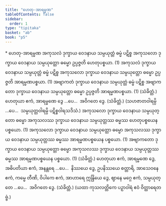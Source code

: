 ```yaml
---
title: "ဟေတု-အာရမ္မဏ"
tableOfContents: false
sidebar:
  order: 1
type: "tipitaka"
basket: "ab"
book: "p5"
---
```



<DynamicBreadcrumb />

<Paragraph type="center" book="p5">
* ဟေတု-အာရမ္မဏ
</Paragraph>

<Division number="5" book="p5" e="ch" v="39" p="2">

<Paragraph number="12" book="p5">
အကုသလံ ဒုက္ခာယ ဝေဒနာယ သမ္ပယုတ္တံ ဓမ္မံ ပဋိစ္စ အကုသလော ဒုက္ခာယ ဝေဒနာယ သမ္ပယုတ္တော ဓမ္မော ဥပ္ပဇ္ဇတိ ဟေတုပစ္စယာ. (1)
</Paragraph>

<Paragraph number="13" book="p5">
အကုသလံ ဒုက္ခာယ ဝေဒနာယ သမ္ပယုတ္တံ ဓမ္မံ ပဋိစ္စ အကုသလော ဒုက္ခာယ ဝေဒနာယ သမ္ပယုတ္တော ဓမ္မော ဥပ္ပဇ္ဇတိ အာရမ္မဏပစ္စယာ. (1)
</Paragraph>

<Paragraph number="14" book="p5">
အဗျာကတံ ဒုက္ခာယ ဝေဒနာယ သမ္ပယုတ္တံ ဓမ္မံ ပဋိစ္စ အဗျာကတော ဒုက္ခာယ ဝေဒနာယ သမ္ပယုတ္တော ဓမ္မော ဥပ္ပဇ္ဇတိ အာရမ္မဏပစ္စယာ. (1) (သံခိတ္တံ.)
</Paragraph>

</Division>
<Division number="6" book="p5" e="ch" v="39" p="2">

<Paragraph number="15" book="p5">
ဟေတုယာ ဧကံ, အာရမ္မဏေ ဒွေ …ပေ…  အဝိဂတေ ဒွေ. (သံခိတ္တံ.) (သဟဇာတဝါရမ္ပိ …ပေ…  သမ္ပယုတ္တဝါရမ္ပိ ပဋိစ္စဝါရသဒိသံ.)
</Paragraph>

</Division>
<Division number="7" book="p5" e="ch" v="39" p="2">

<Paragraph number="16" book="p5">
အကုသလော ဒုက္ခာယ ဝေဒနာယ သမ္ပယုတ္တော ဓမ္မော အကုသလဿ ဒုက္ခာယ ဝေဒနာယ သမ္ပယုတ္တဿ ဓမ္မဿ ဟေတုပစ္စယေန ပစ္စယော. (1)
</Paragraph>

<Paragraph number="17" book="p5">
အကုသလော ဒုက္ခာယ ဝေဒနာယ သမ္ပယုတ္တော ဓမ္မော အကုသလဿ ဒုက္ခာယ ဝေဒနာယ သမ္ပယုတ္တဿ ဓမ္မဿ အာရမ္မဏပစ္စယေန ပစ္စယော. (1)
</Paragraph>

<Paragraph number="18" book="p5">
အဗျာကတော ဒုက္ခာယ ဝေဒနာယ သမ္ပယုတ္တော ဓမ္မော အကုသလဿ ဒုက္ခာယ ဝေဒနာယ သမ္ပယုတ္တဿ ဓမ္မဿ အာရမ္မဏပစ္စယေန ပစ္စယော. (1) (သံခိတ္တံ.)
</Paragraph>

</Division>
<Division number="8" book="p5" e="ch" v="39" p="3">

<Paragraph number="19" book="p5">
ဟေတုယာ ဧကံ, အာရမ္မဏေ ဒွေ, အဓိပတိယာ ဧကံ, အနန္တရေ …ပေ…  နိဿယေ ဒွေ, ဥပနိဿယေ စတ္တာရိ, အာသေဝနေ ဧကံ, ကမ္မေ တီဏိ, ဝိပါကေ ဧကံ, အာဟာရေ ဣန္ဒြိယေ ဒွေ, ဈာနေ မဂ္ဂေ ဧကံ, သမ္ပယုတ္တေ …ပေ…  အဝိဂတေ ဒွေ. (သံခိတ္တံ.)
</Paragraph>

<Paragraph number="20" book="p5">
(ယထာ ကုသလတ္တိကေ ပဉှာဝါရံ ဧဝံ ဝိတ္ထာရေတဗ္ဗံ.)
</Paragraph>
</Division>